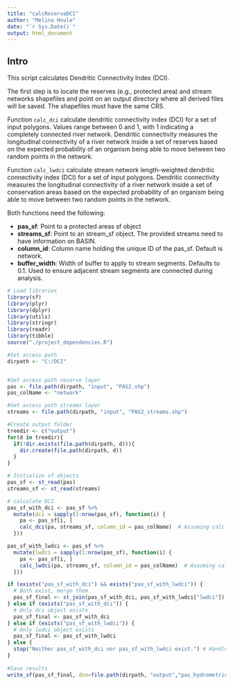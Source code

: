 ```yaml
---
title: "calcReserveDCI"
author: "Melina Houle"
date: "`r Sys.Date()`"
output: html_document
---
```


## Intro

This script calculates Dendritic Connectivity Index (DCI).  

The first step is to locate the reserves (e.g., protected area) and stream networks shapefiles and point on an output directory where all derived files will be saved. 
The shapefiles must have the same CRS. 

Function `calc_dci` calculate dendritic connectivity index (DCI) for a set of input polygons. Values range between 0 and 1, with 1 indicating a completely connected river network. Dendritic connectivity measures the longitudinal connectivity of a river network inside a set of reserves based on the expected probability of an organism being able to move between two random points in the network. 

Function `calc_lwdci` calculate stream network length-weighted dendritic connectivity index (DCI) for a set of input polygons. Dendritic connectivity measures the longitudinal connectivity of a river network inside a set of conservation areas based on the expected probability of an organism being able to move between two random points in the network. 

Both functions need the following:

- **pas_sf**: Point to a protected areas sf object
- **streams_sf**: Point to an stream_sf object. The provided streams need to have information on BASIN. 
- **column_id**: Column name  holding the unique ID of the pas_sf. Default is network. 
- **buffer_width**: Width of buffer to apply to stream segments. Defaults to 0.1. Used to ensure adjacent stream segments are connected during analysis.

```r
# Load libraries
library(sf)
library(plyr)
library(dplyr)
library(utils)
library(stringr)
library(readr)
library(tibble)
source("./project_dependencies.R")

#Set access path 
dirpath <- "C:/DCI"


#Set access path reserve layer
pas <- file.path(dirpath, "input", "PAS2.shp")
pas_colName <- "network"

#Set access path streams layer
streams <- file.path(dirpath, "input", "PAS2_streams.shp")

#Create output folder
treedir <- c("output")
for(d in treedir){
  if(!dir.exists(file.path(dirpath, d))){
    dir.create(file.path(dirpath, d))
  }
}

# Initialize sf objects
pas_sf <- st_read(pas)
streams_sf <- st_read(streams)

# calculate DCI
pas_sf_with_dci <- pas_sf %>%
  mutate(dci = sapply(1:nrow(pas_sf), function(i) {
    pa <- pas_sf[i, ]
    calc_dci(pa, streams_sf, column_id = pas_colName)  # Assuming calc_dci is a function
  }))

pas_sf_with_lwdci <- pas_sf %>%
  mutate(lwdci = sapply(1:nrow(pas_sf), function(i) {
    pa <- pas_sf[i, ]
    calc_lwdci(pa, streams_sf, column_id = pas_colName)  # Assuming calc_dci is a function
  }))

if (exists("pas_sf_with_dci") && exists("pas_sf_with_lwdci")) {
  # Both exist, merge them
  pas_sf_final <- st_join(pas_sf_with_dci, pas_sf_with_lwdci["lwdci"])
} else if (exists("pas_sf_with_dci")) {
  # Only dci object exists
  pas_sf_final <- pas_sf_with_dci
} else if (exists("pas_sf_with_lwdci")) {
  # Only lwdci object exists
  pas_sf_final <- pas_sf_with_lwdci
} else {
  stop("Neither pas_sf_with_dci nor pas_sf_with_lwdci exist.") # Handle case where neither exists
}
  
#Save results
write_sf(pas_sf_final, dsn=file.path(dirpath, "output","pas_hydrometrics.shp"), append = FALSE)

```